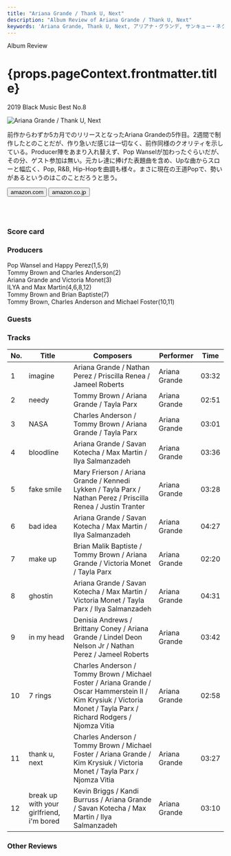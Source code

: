 ```yaml
---
title: "Ariana Grande / Thank U, Next"
description: "Album Review of Ariana Grande / Thank U, Next"
keywords: 'Ariana Grande, Thank U, Next, アリアナ・グランデ, サンキュー・ネクスト'
---
```







<p className="largeP">Album Review</p>
<h1 className="h1--no--margin">{props.pageContext.frontmatter.title}</h1>
<p className="largeP"><Link to="/best50/2019/">2019 Black Music Best No.8</Link></p>

<Row  className="image-card-group">
	<Column colMd={"3"} colLg={"4"} noGutterMdLeft="">
       <ImageCard>

![Ariana Grande / Thank U, Next](../../images/cd/arianagrande5L.jpg) 

</ImageCard>
	</Column>
	<Column colMd={"4"} colLg={"8"} noGutterMdLeft="">
	<p>
	前作からわずか5カ月でのリリースとなったAriana Grandeの5作目。2週間で制作したとのことだが、作り急いだ感じは一切なく、前作同様のクオリティを示している。Producer陣をあまり入れ替えず、Pop Wanselが加わったぐらいだが、その分、ゲスト参加は無い。元カレ達に捧げた表題曲を含め、Upな曲からスローと幅広く、Pop, R&B, Hip-Hopを曲調も様々。まさに現在の王道Popで、勢いがあるというのはこのことだろうと思う。
	</p>
	<div>
	  <Button className="button-right-mergin"  href="https://amzn.to/3cpw49P" kind="primary" size="small" renderIcon={ArrowUpRight24}>
      amazon.com
      </Button>
      <Button className="button-right-mergin"  href="https://amzn.to/2ZWNOXz" kind="secondary" size="small" renderIcon={ArrowUpRight24}>
      amazon.co.jp
      </Button>
	</div>
	<a style="display:inline-block;overflow:hidden;background:url(https://linkmaker.itunes.apple.com/ja-jp/lockup.svg?releaseDate=2019-02-08&kind=album&bubble=apple_music&style=mono-black) no-repeat;width:180px;height:45px;" href="https://geo.music.apple.com/jp/album/thank-u-next/1450330588?mt=1&app=music&ls=1&at=11lcug"></a>
	<a style="display:inline-block;overflow:hidden;background:url(https://linkmaker.itunes.apple.com/ja-jp/badge-lrg.svg?releaseDate=2019-02-08T00:00:00Z&kind=album&bubble=itunes_music) no-repeat;width:140px;height:45px;" href="https://geo.music.apple.com/jp/album/thank-u-next/1450330588?app=itunes&at=11lcug"></a>
	</Column>
</Row>
<Row >
	<Column colMd={"4"} colLg={"4"} noGutterMdLeft="">
<div>
    <h3>Score card</h3>
	<SliderJS1 value="5" />
    <SliderJS2 value="1" />
	<SliderJS3 value="1" />
    <SliderJS4 value="9" />
</div>
</Column>
<Column colMd={"4"} colLg={"8"} noGutterMdLeft="">
<div>
<h3>Producers</h3>
<p>
Pop Wansel and Happy Perez(1,5,9)
<br/>Tommy Brown and Charles Anderson(2)
<br/>Ariana Grande and Victoria Monet(3)
<br/>ILYA and Max Martin(4,6,8,12)
<br/>Tommy Brown and Brian Baptiste(7)
<br/>Tommy Brown, Charles Anderson and Michael Foster(10,11)
</p>
<h3>Guests</h3>
<p>
</p>
</div>
</Column>
</Row>

<h3>Tracks</h3>

| No. |	 Title                                 	 |  Composers                                                                                                                                                          |  Performer    |  Time |
| --- |	---------------------------------------- | ------------------------------------------------------------------------------------------------------------------------------------------------------------------- | ------------- | ----- |
| 1   |	imagine                                  | Ariana Grande / Nathan Perez / Priscilla Renea / Jameel Roberts                                                                                                     | Ariana Grande | 03:32 |
| 2   |	needy                                    | Tommy Brown / Ariana Grande / Tayla Parx                                                                                                                            | Ariana Grande | 02:51 |
| 3   |	NASA                                     | Charles Anderson / Tommy Brown / Ariana Grande / Tayla Parx                                                                                                         | Ariana Grande | 03:01 |
| 4   |	bloodline                                | Ariana Grande / Savan Kotecha / Max Martin / Ilya Salmanzadeh                                                                                                       | Ariana Grande | 03:36 |
| 5   |	fake smile                               | Mary Frierson / Ariana Grande / Kennedi Lykken / Tayla Parx / Nathan Perez / Priscilla Renea / Justin Tranter                                                       | Ariana Grande | 03:28 |
| 6   |	bad idea                                 | Ariana Grande / Savan Kotecha / Max Martin / Ilya Salmanzadeh                                                                                                       | Ariana Grande | 04:27 |
| 7   |	make up                                  | Brian Malik Baptiste / Tommy Brown / Ariana Grande / Victoria Monet / Tayla Parx                                                                                    | Ariana Grande | 02:20 |
| 8   |	ghostin                                  | Ariana Grande / Savan Kotecha / Max Martin / Victoria Monet / Tayla Parx / Ilya Salmanzadeh                                                                         | Ariana Grande | 04:31 |
| 9   |	in my head                               | Denisia Andrews / Brittany Coney / Ariana Grande / Lindel Deon Nelson Jr / Nathan Perez / Jameel Roberts                                                            | Ariana Grande | 03:42 |
| 10  |	7 rings                                  | Charles Anderson / Tommy Brown / Michael Foster / Ariana Grande / Oscar Hammerstein II / Kim Krysiuk / Victoria Monet / Tayla Parx / Richard Rodgers / Njomza Vitia | Ariana Grande | 02:58 |
| 11  |	thank u, next                            | Charles Anderson / Tommy Brown / Michael Foster / Ariana Grande / Kim Krysiuk / Victoria Monet / Tayla Parx / Njomza Vitia                                          | Ariana Grande | 03:27 |
| 12  |	break up with your girlfriend, i'm bored | Kevin Briggs / Kandi Burruss / Ariana Grande / Savan Kotecha / Max Martin / Ilya Salmanzadeh                                                                        | Ariana Grande | 03:10 |

<h3>Other Reviews</h3>

<Row>
<Column colMd={3} colLg={3} noGutterMdLeft>
<Review1 />
</Column>
</Row>